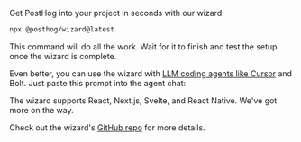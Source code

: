 

Get PostHog into your project in seconds with our wizard:

```bash
npx @posthog/wizard@latest
```

This command will do all the work. Wait for it to finish and test the setup once the wizard is complete.

Even better, you can use the wizard with [LLM coding agents like Cursor](/blog/envoy-wizard-llm-agent) and Bolt. Just paste this prompt into the agent chat:

<AgentPrompt />

The wizard supports React, Next.js, Svelte, and React Native. We've got more on the way.

Check out the wizard's [GitHub repo](https://github.com/PostHog/wizard) for more details.